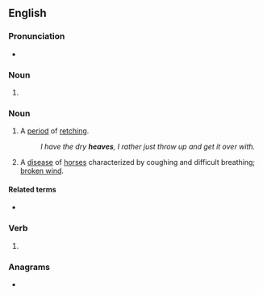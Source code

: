 ==English==

===Pronunciation===
* {{IPA|en|/hiːvz/}}

===Noun===
{{head|en|noun form}}

# {{plural of|en|heave}}

===Noun===
{{en-plural noun}}

# {{lb|en|colloquial}} A [[period]] of [[retch]]ing.
#: ''I have the dry '''heaves''', I rather just throw up and get it over with.''
# A [[disease]] of [[horse]]s characterized by coughing and difficult breathing; [[broken wind]].

====Related terms====
* {{l|en|dry heaves}}

===Verb===
{{head|en|verb form}}

# {{en-third-person singular of|heave}}

{{C|en|Diseases}}
{{C|en|Equestrian terms}}

===Anagrams===
* {{anagrams|en|a=aeehsv|heveas|shavee|sheave}}